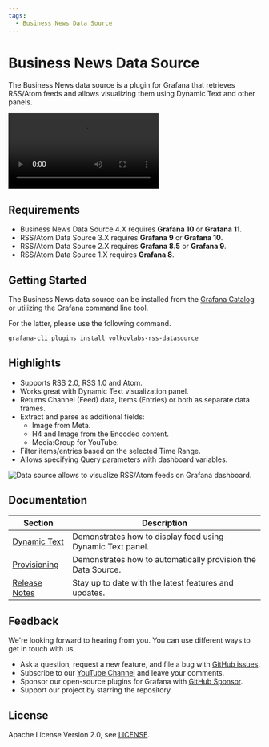 ```yaml
---
tags:
  - Business News Data Source
---
```



# Business News Data Source

The Business News data source is a plugin for Grafana that retrieves RSS/Atom feeds and allows visualizing them using Dynamic Text and other panels.

<Video
  src="https://www.youtube.com/embed/RAxqS2hpWkg"
  title="News feed tutorial for Grafana Dashboard."
/>

## Requirements

- Business News Data Source 4.X requires **Grafana 10** or **Grafana 11**.
- RSS/Atom Data Source 3.X requires **Grafana 9** or **Grafana 10**.
- RSS/Atom Data Source 2.X requires **Grafana 8.5** or **Grafana 9**.
- RSS/Atom Data Source 1.X requires **Grafana 8**.

## Getting Started

The Business News data source can be installed from the [Grafana Catalog](https://grafana.com/grafana/plugins/volkovlabs-rss-datasource/) or utilizing the Grafana command line tool.

For the latter, please use the following command.

```bash
grafana-cli plugins install volkovlabs-rss-datasource
```

## Highlights

- Supports RSS 2.0, RSS 1.0 and Atom.
- Works great with Dynamic Text visualization panel.
- Returns Channel (Feed) data, Items (Entries) or both as separate data frames.
- Extract and parse as additional fields:
  - Image from Meta.
  - H4 and Image from the Encoded content.
  - Media:Group for YouTube.
- Filter items/entries based on the selected Time Range.
- Allows specifying Query parameters with dashboard variables.

<Image
  title="Data source allows to visualize RSS/Atom feeds on Grafana dashboard."
  src="/img/plugins/volkovlabs-rss-datasource/dashboard.png"
/>

## Documentation

| Section                      | Description                                                  |
| ---------------------------- | ------------------------------------------------------------ |
| [Dynamic Text](text)         | Demonstrates how to display feed using Dynamic Text panel.   |
| [Provisioning](provisioning) | Demonstrates how to automatically provision the Data Source. |
| [Release Notes](release)     | Stay up to date with the latest features and updates.        |

## Feedback

We're looking forward to hearing from you. You can use different ways to get in touch with us.

- Ask a question, request a new feature, and file a bug with [GitHub issues](https://github.com/volkovlabs/volkovlabs-rss-datasource/issues).
- Subscribe to our [YouTube Channel](https://www.youtube.com/@volkovlabs) and leave your comments.
- Sponsor our open-source plugins for Grafana with [GitHub Sponsor](https://github.com/sponsors/VolkovLabs).
- Support our project by starring the repository.

## License

Apache License Version 2.0, see [LICENSE](https://github.com/volkovlabs/volkovlabs-rss-datasource/blob/main/LICENSE).
